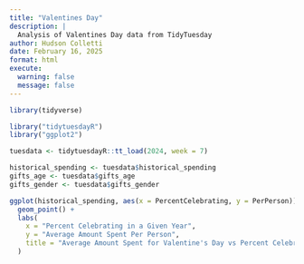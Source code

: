 ```yaml
---
title: "Valentines Day"
description: |
  Analysis of Valentines Day data from TidyTuesday
author: Hudson Colletti
date: February 16, 2025
format: html
execute: 
  warning: false
  message: false
---
```


```r
library(tidyverse)
```

```r
library("tidytuesdayR")
library("ggplot2")

tuesdata <- tidytuesdayR::tt_load(2024, week = 7)

historical_spending <- tuesdata$historical_spending
gifts_age <- tuesdata$gifts_age
gifts_gender <- tuesdata$gifts_gender

```

```r
ggplot(historical_spending, aes(x = PercentCelebrating, y = PerPerson)) + 
  geom_point() + 
  labs(
    x = "Percent Celebrating in a Given Year",
    y = "Average Amount Spent Per Person",
    title = "Average Amount Spent for Valentine's Day vs Percent Celebrating"
  )
```
